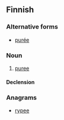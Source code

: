 ==Finnish==

===Alternative forms===
* [[purée#Finnish|purée]]

===Noun===
{{fi-noun}}

# [[puree]]

====Declension====
{{fi-decl-filee|pyr|e|ä}}

===Anagrams===
* [[rypee#Finnish|rypee]]